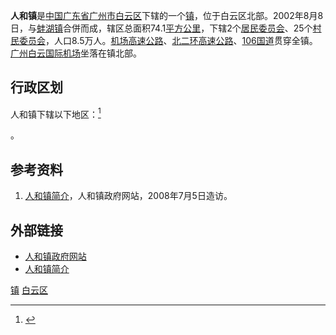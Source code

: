 {{中国乡级行政区<!---乡级行政区专用模板--->
|景观照片文件名 = Renhe B.JPG
|景观照片描述 = [[人和站_(广州)|人和站]]B出入口
|汉语拼音 = 
|其他语言 = 
|其他语言名称 = 
|旧称 = 
|地名出处 = 
|位置图文件名 = 
|位置图描述 = 
|自定义图片= 
|建置时间 = 2002年8月8日
|政府驻地 = 
|毗邻 = 
|总面积 = 74.1平方公里
|总人口 = 
|总人口年份 = 
|户籍人口 = 
|户籍人口年份 = 
|常住人口 = 8.5万人
|常住人口年份 = 
|人口密度 = 
|GDP = 
|GDP年份 = 
|邮政编码 = 
|电话区号 = 20
|官方网站 = 
|网站名称 = 
|44/01/11/103/000}}
'''人和镇'''是[[中华人民共和国|中国]][[广东省|广东省]][[广州市|广州市]][[白云区_(广州市)|白云区]]下辖的一个[[镇|镇]]，位于白云区北部。2002年8月8日，与[[蚌湖镇|蚌湖镇]]合併而成，辖区总面积74.1[[平方公里|平方公里]]，下辖2个[[居民委员会|居民委员会]]、25个[[村民委员会|村民委员会]]，人口8.5万人。[[广州机场高速公路|机场高速公路]]、[[广州北二环高速公路|北二环高速公路]]、[[106国道|106国道]]贯穿全镇。[[广州白云国际机场|广州白云国际机场]]坐落在镇北部。

== 行政区划 ==
人和镇下辖以下地区：<ref>{{PRC admin/ref sgc|44/01/11/103/000}}</ref>

{{PRC admin/children|44/01/11/103/000}}。

==参考资料==
{{reflist}}
#[https://web.archive.org/web/20070606230701/http://www.by.gov.cn/cn/news/content.asp?id=200510251032365956 人和镇简介]，人和镇政府网站，2008年7月5日造访。

==外部链接==
*[https://web.archive.org/web/20070607180255/http://www.by.gov.cn/cn/news/list.asp?columnid=CLZRHZ0811 人和镇政府网站]
*[http://dizhi.by.gov.cn/manage/zjgk.asp?title=%C8%CB%BA%CD%D5%F2 人和镇简介] {{Wayback|url=http://dizhi.by.gov.cn/manage/zjgk.asp?title=%C8%CB%BA%CD%D5%F2 |date=20160306103159 }}

{{广州小作品}}
{{广州市白云区行政区划}}
[[Category:广州市白云区行政区划|镇]]
[[Category:广州建制镇|白云区]]